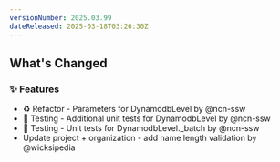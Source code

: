 ```yaml
---
versionNumber: 2025.03.99
dateReleased: 2025-03-18T03:26:30Z
---
```




## What's Changed
### ✨ Features
* ♻️ Refactor - Parameters for DynamodbLevel by @ncn-ssw
* 🧪 Testing - Additional unit tests for DynamodbLevel by @ncn-ssw
* 🧪 Testing - Unit tests for DynamodbLevel._batch by @ncn-ssw
* Update project + organization - add name length validation by @wicksipedia



